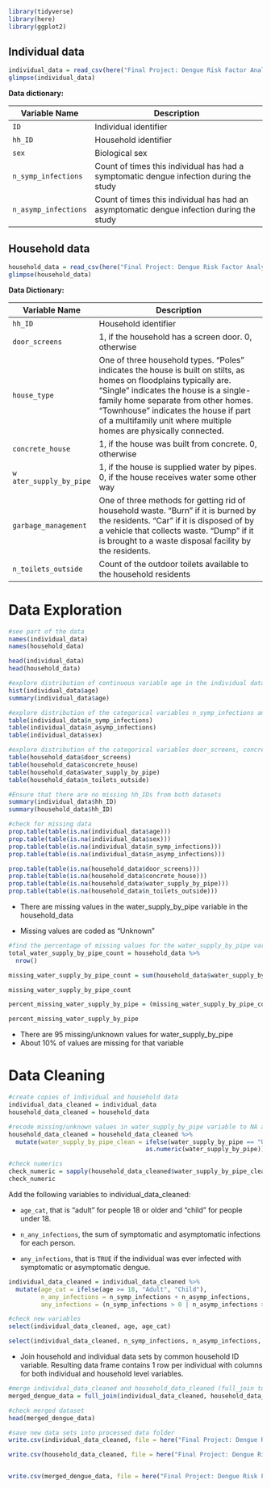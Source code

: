 ```r
library(tidyverse)
library(here)
library(ggplot2)
```

## Individual data

```r
individual_data = read_csv(here("Final Project: Dengue Risk Factor Analysis","Data","Raw Data","dengue_individual_data.csv"))
glimpse(individual_data)

```

**Data dictionary:**

| Variable Name        | Description                                                                              |
|------------------|------------------------------------------------------|
| `ID`                 | Individual identifier                                                                    |
| `hh_ID`              | Household identifier                                                                     |
| `sex`                | Biological sex                                                                           |
| `n_symp_infections`  | Count of times this individual has had a symptomatic dengue infection during the study   |
| `n_asymp_infections` | Count of times this individual has had an asymptomatic dengue infection during the study |

## Household data

```r
household_data = read_csv(here("Final Project: Dengue Risk Factor Analysis","Data","Raw Data","dengue_household_data.csv"))
glimpse(household_data)
```

**Data Dictionary:**

| Variable Name           | Description                                                                                                                                                                                                                                                                                                       |
|----------------|--------------------------------------------------------|
| `hh_ID`                 | Household identifier                                                                                                                                                                                                                                                                                              |
| `door_screens`          | 1, if the household has a screen door. 0, otherwise                                                                                                                                                                                                                                                               |
| `house_type`            | One of three household types. "Poles" indicates the house is built on stilts, as homes on floodplains typically are. "Single" indicates the house is a single-family home separate from other homes. "Townhouse" indicates the house if part of a multifamily unit where multiple homes are physically connected. |
| `concrete_house`        | 1, if the house was built from concrete. 0, otherwise                                                                                                                                                                                                                                                             |
| `w ater_supply_by_pipe` | 1, if the house is supplied water by pipes. 0, if the house receives water some other way                                                                                                                                                                                                                         |
| `garbage_management`    | One of three methods for getting rid of household waste. "Burn" if it is burned by the residents. "Car" if it is disposed of by a vehicle that collects waste. "Dump" if it is brought to a waste disposal facility by the residents.                                                                             |
| `n_toilets_outside`     | Count of the outdoor toilets available to the household residents                                                                                                                                                                                                                                                 |

# Data Exploration

```r
#see part of the data
names(individual_data)
names(household_data)

head(individual_data)
head(household_data)

#explore distribution of continuous variable age in the individual dataset
hist(individual_data$age)
summary(individual_data$age)

#explore distribution of the categorical variables n_symp_infections and n_asymp_infections in the individual dataset
table(individual_data$n_symp_infections)
table(individual_data$n_asymp_infections)
table(individual_data$sex)

#explore distribution of the categorical variables door_screens, concrete_house, water_supply_by_pipe, and n_toilets_outside in the individual dataset
table(household_data$door_screens)
table(household_data$concrete_house)
table(household_data$water_supply_by_pipe)
table(household_data$n_toilets_outside)

#Ensure that there are no missing hh_IDs from both datasets
summary(individual_data$hh_ID)
summary(household_data$hh_ID)

#check for missing data
prop.table(table(is.na(individual_data$age)))
prop.table(table(is.na(individual_data$sex)))
prop.table(table(is.na(individual_data$n_symp_infections)))
prop.table(table(is.na(individual_data$n_asymp_infections)))

prop.table(table(is.na(household_data$door_screens)))
prop.table(table(is.na(household_data$concrete_house)))
prop.table(table(is.na(household_data$water_supply_by_pipe)))
prop.table(table(is.na(household_data$n_toilets_outside)))
```

-   There are missing values in the water_supply_by_pipe variable in the household_data

-   Missing values are coded as "Unknown"

```r
#find the percentage of missing values for the water_supply_by_pipe variable in household_data
total_water_supply_by_pipe_count = household_data %>% 
  nrow()

missing_water_supply_by_pipe_count = sum(household_data$water_supply_by_pipe == "Unknown")

missing_water_supply_by_pipe_count

percent_missing_water_supply_by_pipe = (missing_water_supply_by_pipe_count / total_water_supply_by_pipe_count) *100

percent_missing_water_supply_by_pipe
```

-   There are 95 missing/unknown values for water_supply_by_pipe
-   About 10% of values are missing for that variable

# Data Cleaning

```r
#create copies of individual and household data
individual_data_cleaned = individual_data
household_data_cleaned = household_data

#recode missing/unknown values in water_supply_by_pipe variable to NA and to numerics
household_data_cleaned = household_data_cleaned %>% 
  mutate(water_supply_by_pipe_clean = ifelse(water_supply_by_pipe == "Unknown", NA,
                                      as.numeric(water_supply_by_pipe)))

#check numerics
check_numeric = sapply(household_data_cleaned$water_supply_by_pipe_clean, is.numeric)
check_numeric

```

Add the following variables to individual_data_cleaned:

-   `age_cat`, that is "adult" for people 18 or older and "child" for people under 18.

-   `n_any_infections`, the sum of symptomatic and asymptomatic infections for each person.

-   `any_infections`, that is `TRUE` if the individual was ever infected with symptomatic or asymptomatic dengue.

```r
individual_data_cleaned = individual_data_cleaned %>% 
  mutate(age_cat = ifelse(age >= 18, "Adult", "Child"),
         n_any_infections = n_symp_infections + n_asymp_infections,
         any_infections = (n_symp_infections > 0 | n_asymp_infections > 0))

#check new variables
select(individual_data_cleaned, age, age_cat)

select(individual_data_cleaned, n_symp_infections, n_asymp_infections, n_any_infections, any_infections)

```

-   Join household and individual data sets by common household ID variable. Resulting data frame contains 1 row per individual with columns for both individual and household level variables.

```r
#merge individual_data_cleaned and household_data_cleaned (full_join to ensure all existing and new variables are included in the merged dataset)
merged_dengue_data = full_join(individual_data_cleaned, household_data_cleaned, by = "hh_ID")

#check merged dataset
head(merged_dengue_data)

```

```r
#save new data sets into processed data folder
write.csv(individual_data_cleaned, file = here("Final Project: Dengue Risk Factor Analysis/Data/Processed Data/individual_data_cleaned.csv"), row.names = FALSE)

write.csv(household_data_cleaned, file = here("Final Project: Dengue Risk Factor Analysis/Data/Processed Data/household_data_cleaned.csv"), row.names = FALSE)


write.csv(merged_dengue_data, file = here("Final Project: Dengue Risk Factor Analysis/Data/Processed Data/merged_dengue_data.csv"), row.names = FALSE)

```
